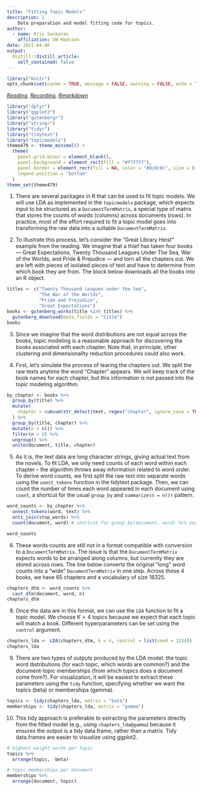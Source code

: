 ```yaml
---
title: "Fitting Topic Models"
description: |
    Data preparation and model fitting code for topics.
author:
  - name: Kris Sankaran
    affiliation: UW Madison
date: 2021-04-06
output:
  distill::distill_article:
    self_contained: false
---
```


```r
library("knitr")
opts_chunk$set(cache = TRUE, message = FALSE, warning = FALSE, echo = TRUE)
```

_[Reading](https://www.tidytextmining.com/topicmodeling.html), [Recording](https://mediaspace.wisc.edu/media/Week%2011%20%5B2%5D%20Fitting%20Topic%20Models/1_44m6jcvy), [Rmarkdown](https://github.com/krisrs1128/stat479/blob/master/_posts/2021-03-30-week11-2/week11-2.Rmd)_

```r
library("dplyr")
library("ggplot2")
library("gutenbergr")
library("stringr")
library("tidyr")
library("tidytext")
library("topicmodels")
theme479 <- theme_minimal() + 
  theme(
    panel.grid.minor = element_blank(),
    panel.background = element_rect(fill = "#f7f7f7"),
    panel.border = element_rect(fill = NA, color = "#0c0c0c", size = 0.6),
    legend.position = "bottom"
  )
theme_set(theme479)
```

1. There are several packages in R that can be used to fit topic models. We will
use LDA as implemented in the `topicmodels` package,  which expects input to be
structured as a `DocumentTermMatrix`, a special type of matrix that stores the
counts of words (columns) across documents (rows). In practice, most of the
effort required to fit a topic model goes into transforming the raw data into a
suitable `DocumentTermMatrix`.

2. To illustrate this process, let’s consider the "Great Library Heist" example
from the reading. We imagine that a thief has taken four books — Great
Expectations, Twenty Thousand Leagues Under The Sea, War of the Worlds, and
Pride & Prejudice — and torn all the chapters out. We are left with pieces of
isolated pieces of text and have to determine from which book they are from. The
block below downloads all the books into an R object.

```r
titles <- c("Twenty Thousand Leagues under the Sea", 
            "The War of the Worlds",
            "Pride and Prejudice", 
            "Great Expectations")
books <- gutenberg_works(title %in% titles) %>%
  gutenberg_download(meta_fields = "title")
books
```
3. Since we imagine that the word distributions are not equal across the books,
topic modeling is a reasonable approach for discovering the books associated
with each chapter. Note that, in principle, other clustering and dimensionality
reduction procedures could also work.

4. First, let’s simulate the process of tearing the chapters out. We split the
raw texts anytime the word "Chapter" appears. We will keep track of the book
names for each chapter, but this information is not passed into the topic
modeling algorithm.

```r
by_chapter <- books %>%
  group_by(title) %>%
  mutate(
    chapter = cumsum(str_detect(text, regex("chapter", ignore_case = TRUE)))
  ) %>%
  group_by(title, chapter) %>%
  mutate(n = n()) %>%
  filter(n > 5) %>%
  ungroup() %>%
  unite(document, title, chapter)
```

5. As it is, the text data are long character strings, giving actual text from
the novels. To fit LDA, we only need counts of each word within each chapter --
the algorithm throws away information related to word order. To derive word
counts, we first split the raw text into separate words using the `unest_tokens`
function in the tidytext package. Then, we can count the number of times each
word appeared in each document using `count`, a shortcut for the usual
`group_by` and `summarize(n = n())` pattern.

```r
word_counts <- by_chapter %>%
  unnest_tokens(word, text) %>%
  anti_join(stop_words) %>%
  count(document, word) # shortcut for group_by(document, word) %>% summarise(n = n())

word_counts
```

6. These words counts are still not in a format compatible with conversion to a
`DocumentTermMatrix`. The issue is that the `DocumentTermMatrix` expects words
to be arranged along columns, but currently they are stored across rows. The
line below converts the original "long" word counts into a "wide"
`DocumentTermMatrix` in one step. Across these 4 books, we have 65 chapters and
a vocabulary of size 18325.

```r
chapters_dtm <- word_counts %>%
  cast_dtm(document, word, n)
chapters_dtm
```

8. Once the data are in this format, we can use the `LDA` function to fit a
topic model. We choose $K = 4$ topics because we expect that each topic will
match a book. Different hyperparameters can be set using the `control` argument.

```r
chapters_lda <- LDA(chapters_dtm, k = 4, control = list(seed = 1234))
chapters_lda
```

9. There are two types of outputs produced by the LDA model: the topic word
distributions (for each topic, which words are common?) and the document-topic
memberships (from which topics does a document come from?). For visualization,
it will be easiest to extract these parameters using the `tidy` function,
specifying whether we want the topics (beta) or memberships (gamma).

```r
topics <- tidy(chapters_lda, matrix = "beta")
memberships <- tidy(chapters_lda, matrix = "gamma")
```

10. This tidy approach is preferable to extracting the parameters directly from
the fitted model (e.g., using `chapters_lda@gamma`) because it ensures the
output is a tidy data.frame, rather than a matrix. Tidy data.frames are easier
to visualize using ggplot2.

```r
# highest weight words per topic
topics %>%
  arrange(topic, -beta)

# topic memberships per document
memberships %>%
  arrange(document, topic)
```
